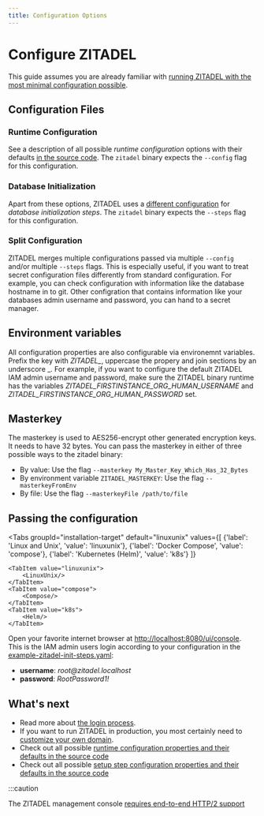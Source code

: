 ```yaml
---
title: Configuration Options
---
```



# Configure ZITADEL

This guide assumes you are already familiar with [running ZITADEL with the most minimal configuration possible](../../deploy/overview).

## Configuration Files

### Runtime Configuration
See a description of all possible _runtime configuration_ options with their defaults [in the source code](https://github.com/zitadel/zitadel/blob/main/cmd/defaults.yaml).
The `zitadel` binary expects the `--config` flag for this configuration.

### Database Initialization
Apart from these options, ZITADEL uses a [different configuration](https://github.com/zitadel/zitadel/blob/main/cmd/admin/setup/steps.yaml) for _database initialization steps_.
The `zitadel` binary expects the `--steps` flag for this configuration.

### Split Configuration
ZITADEL merges multiple configurations passed via multiple `--config` and/or multiple `--steps` flags.
This is especially useful, if you want to treat secret configuration files differently from standard configuration.
For example, you can check configuration with information like the database hostname in to git.
Other configration that contains information like your databases admin username and password, you can hand to a secret manager.

## Environment variables

All configuration properties are also configurable via environemnt variables.
Prefix the key with *ZITADEL\_*, uppercase the propery and join sections by an underscore _.
For example, if you want to configure the default ZITADEL IAM admin username and password, make sure the ZITADEL binary runtime has the variables *ZITADEL_FIRSTINSTANCE_ORG_HUMAN_USERNAME* and *ZITADEL_FIRSTINSTANCE_ORG_HUMAN_PASSWORD* set.

## Masterkey

The masterkey is used to AES256-encrypt other generated encryption keys.
It needs to have 32 bytes.
You can pass the masterkey in either of three possible ways to the zitadel binary:
- By value: Use the flag `--masterkey My_Master_Key_Which_Has_32_Bytes`
- By environment variable `ZITADEL_MASTERKEY`: Use the flag `--masterkeyFromEnv`
- By file: Use the flag `--masterkeyFile /path/to/file`

## Passing the configuration

<Tabs
    groupId="installation-target"
    default="linuxunix"
    values={[
        {'label': 'Linux and Unix', 'value': 'linuxunix'},
        {'label': 'Docker Compose', 'value': 'compose'},
        {'label': 'Kubernetes (Helm)', 'value': 'k8s'}
    ]}
>
    <TabItem value="linuxunix">
        <LinuxUnix/>
    </TabItem>
    <TabItem value="compose">
        <Compose/>
    </TabItem>
    <TabItem value="k8s">
        <Helm/>
    </TabItem>
</Tabs>

Open your favorite internet browser at [http://localhost:8080/ui/console](http://localhost:8080/ui/console).
This is the IAM admin users login according to your configuration in the [example-zitadel-init-steps.yaml](./example-zitadel-init-steps.yaml):
- **username**: *root@<span></span>zitadel.localhost*
- **password**: *RootPassword1!*

## What's next

- Read more about [the login process](../../../manuals/user-login).
- If you want to run ZITADEL in production, you most certainly need to [customize your own domain](./custom-domain).
- Check out all possible [runtime configuration properties and their defaults in the source code](https://github.com/zitadel/zitadel/blob/main/cmd/defaults.yaml)
- Check out all possible [setup step configuration properties and their defaults in the source code](https://github.com/zitadel/zitadel/blob/main/cmd/setup/steps.yaml)

:::caution

<!-- TODO: Better mark the link in the UI -->
The ZITADEL management console [requires end-to-end HTTP/2 support](/docs/guides/manage/self-hosted/http2)
